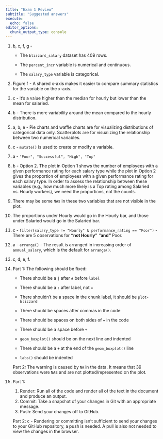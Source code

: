 ```yaml
---
title: "Exam 1 Review"
subtitle: "Suggested answers"
execute:
  echo: false
editor_options: 
  chunk_output_type: console
---
```


1.  b, c, f, g -

    -   The `blizzard_salary` dataset has 409 rows.

    -   The `percent_incr` variable is numerical and continuous.

    -   The `salary_type` variable is categorical.

2.  Figure 1 - A shared x-axis makes it easier to compare summary statistics for the variable on the x-axis.

3.  c - It's a value higher than the median for hourly but lower than the mean for salaried.

4.  b - There is more variability around the mean compared to the hourly distribution.

5.  a, b, e - Pie charts and waffle charts are for visualizing distributions of categorical data only.
    Scatterplots are for visualizing the relationship between two numerical variables.

6.  c - `mutate()` is used to create or modify a variable.

7.  a - `"Poor", "Successful", "High", "Top"`

8.  b - Option 2.
    The plot in Option 1 shows the number of employees with a given performance rating for each salary type while the plot in Option 2 gives the proportion of employees with a given performance rating for each salary type. 
    In order to assess the relationship between these variables (e.g., how much more likely is a Top rating among Salaried vs. Hourly workers), we need the proportions, not the counts.

9.  There may be some `NA`s in these two variables that are not visible in the plot.

10. The proportions under Hourly would go in the Hourly bar, and those under Salaried would go in the Salaried bar.

11. c - `filter(salary_type != "Hourly" & performance_rating == "Poor")` - There are 5 observations for **"not Hourly"** **"and"** Poor.

12. a - `arrange()` - The result is arranged in increasing order of `annual_salary`, which is the default for `arrange()`.

13. c, d, e, f.

14. Part 1: The following should be fixed:

    -   There should be a `|` after `#` before `label`

    -   There should be a `:` after label, not `=`

    -   There shouldn't be a space in the chunk label, it should be `plot-blizzard`

    -   There should be spaces after commas in the code

    -   There should be spaces on both sides of `=` in the code

    -   There should be a space before `+`

    -   `geom_boxplot()` should be on the next line and indented

    -   There should be a `+` at the end of the `geom_boxplot()` line

    -   `labs()` should be indented

    Part 2: The warning is caused by `NA` in the data.
    It means that 39 observations were `NA`s and are not plotted/represented on the plot.

15. Part 1:

    1.  Render: Run all of the code and render all of the text in the document and produce an output.
    2.  Commit: Take a snapshot of your changes in Git with an appropriate message.
    3.  Push: Send your changes off to GitHub.

    Part 2: c - Rendering or committing isn't sufficient to send your changes to your GitHub repository, a push is needed.
    A pull is also not needed to view the changes in the browser.
